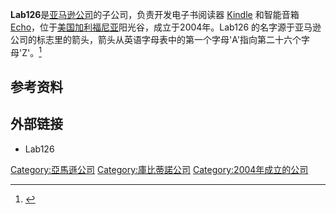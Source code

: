 {{expand|time=2013-08-13T07:09:20+00:00}}
{{refimprove|time=2013-08-13T07:09:20+00:00}}
'''Lab126'''是[[亚马逊公司|亚马逊公司]]的子公司，负责开发电子书阅读器 [[Kindle|Kindle]] 和智能音箱 [[Amazon_Echo|Echo]]，位于[[美国|美国]][[加利福尼亚|加利福尼亚]]阳光谷，成立于2004年。Lab126 的名字源于亚马逊公司的标志里的箭头，箭头从英语字母表中的第一个字母'A'指向第二十六个字母'Z'。<ref>{{Cite web|url = http://lab126.com/work-with-us.html|title = Work with Us § Our Story|last = |first = |date = |website = |work = Amazon Lab126|access-date = 30 October 2016|archive-url = https://web.archive.org/web/20170606072022/http://lab126.com/work-with-us.html|archive-date = 2017-06-06|dead-url = yes}}</ref>

== 参考资料 ==
{{reflist}}

== 外部链接 ==
* Lab126{{Official website|http://www.lab126.com}}

{{Amazon}}
{{Authority control}}
[[Category:亞馬遜公司|Category:亞馬遜公司]]
[[Category:庫比蒂諾公司|Category:庫比蒂諾公司]]
[[Category:2004年成立的公司|Category:2004年成立的公司]]